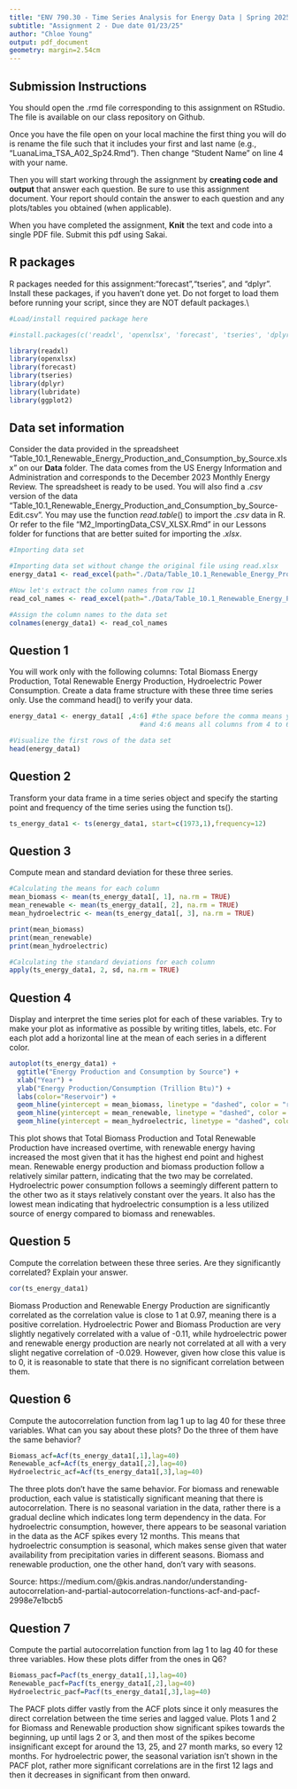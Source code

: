 ```yaml
---
title: "ENV 790.30 - Time Series Analysis for Energy Data | Spring 2025"
subtitle: "Assignment 2 - Due date 01/23/25"
author: "Chloe Young"
output: pdf_document
geometry: margin=2.54cm
---
```


## Submission Instructions

You should open the .rmd file corresponding to this assignment on RStudio. The file is available on our class repository on Github.   

Once you have the file open on your local machine the first thing you will do is rename the file such that it includes your first and last name (e.g., "LuanaLima_TSA_A02_Sp24.Rmd"). Then change "Student Name" on line 4 with your name. 

Then you will start working through the assignment by  **creating code and output** that answer each question. Be sure to use this assignment document. Your report should contain the answer to each question and any plots/tables you obtained (when applicable).

When you have completed the assignment, **Knit** the text and code into a single PDF file. Submit this pdf using Sakai. 

## R packages

R packages needed for this assignment:"forecast","tseries", and "dplyr". Install these packages, if you haven't done yet. Do not forget to load them before running your script, since they are NOT default packages.\\

```r
#Load/install required package here

#install.packages(c('readxl', 'openxlsx', 'forecast', 'tseries', 'dplyr'))

library(readxl)
library(openxlsx)
library(forecast)
library(tseries)
library(dplyr)
library(lubridate)
library(ggplot2)

```


## Data set information  

Consider the data provided in the spreadsheet "Table_10.1_Renewable_Energy_Production_and_Consumption_by_Source.xlsx" on our **Data** folder. The data comes from the US Energy Information and Administration and corresponds to the December 2023 Monthly Energy Review. The spreadsheet is ready to be used. You will also find a $.csv$ version of the data "Table_10.1_Renewable_Energy_Production_and_Consumption_by_Source-Edit.csv". You may use the function $read.table()$ to import the $.csv$ data in R. Or refer to the file "M2_ImportingData_CSV_XLSX.Rmd" in our Lessons folder for functions that are better suited for importing the $.xlsx$.

```r
#Importing data set

#Importing data set without change the original file using read.xlsx
energy_data1 <- read_excel(path="./Data/Table_10.1_Renewable_Energy_Production_and_Consumption_by_Source.xlsx",skip = 12, sheet="Monthly Data",col_names=FALSE) 

#Now let's extract the column names from row 11
read_col_names <- read_excel(path="./Data/Table_10.1_Renewable_Energy_Production_and_Consumption_by_Source.xlsx",skip = 10,n_max = 1, sheet="Monthly Data",col_names=FALSE) 

#Assign the column names to the data set
colnames(energy_data1) <- read_col_names

```


## Question 1
You will work only with the following columns: Total Biomass Energy Production, Total Renewable Energy Production, Hydroelectric Power Consumption. Create a data frame structure with these three time series only. Use the command head() to verify your data.

```r

energy_data1 <- energy_data1[ ,4:6] #the space before the comma means you want all rows
                                 #and 4:6 means all columns from 4 to 6

#Visualize the first rows of the data set
head(energy_data1)

```


## Question 2
Transform your data frame in a time series object and specify the starting point and frequency of the time series using the function ts().

```r

ts_energy_data1 <- ts(energy_data1, start=c(1973,1),frequency=12)

```


## Question 3
Compute mean and standard deviation for these three series.

```r

#Calculating the means for each column
mean_biomass <- mean(ts_energy_data1[, 1], na.rm = TRUE)
mean_renewable <- mean(ts_energy_data1[, 2], na.rm = TRUE)
mean_hydroelectric <- mean(ts_energy_data1[, 3], na.rm = TRUE)

print(mean_biomass)
print(mean_renewable)
print(mean_hydroelectric)

#Calculating the standard deviations for each column
apply(ts_energy_data1, 2, sd, na.rm = TRUE) 

```


## Question 4
Display and interpret the time series plot for each of these variables. Try to make your plot as informative as possible by writing titles, labels, etc. For each plot add a horizontal line at the mean of each series in a different color.

```r

autoplot(ts_energy_data1) +
  ggtitle("Energy Production and Consumption by Source") +
  xlab("Year") +
  ylab("Energy Production/Consumption (Trillion Btu)") +
  labs(color="Reservoir") + 
  geom_hline(yintercept = mean_biomass, linetype = "dashed", color = "red") + 
  geom_hline(yintercept = mean_renewable, linetype = "dashed", color = "green") + 
  geom_hline(yintercept = mean_hydroelectric, linetype = "dashed", color = "blue") 

```
This plot shows that Total Biomass Production and Total Renewable Production have increased overtime, with renewable energy having increased the most given that it has the highest end point and highest mean. Renewable energy production and biomass production follow a relatively similar pattern, indicating that the two may be correlated. Hydroelectric power consumption follows a seemingly different pattern to the other two as it stays relatively constant over the years. It also has the lowest mean indicating that hydroelectric consumption is a less utilized source of energy compared to biomass and renewables.


## Question 5
Compute the correlation between these three series. Are they significantly correlated? Explain your answer.

```r

cor(ts_energy_data1)

```

Biomass Production and Renewable Energy Production are significantly correlated as the correlation value is close to 1 at 0.97, meaning there is a positive correlation. Hydroelectric Power and Biomass Production are very slightly negatively correlated with a value of -0.11, while hydroelectric power and renewable energy production are nearly not correlated at all with a very slight negative correlation of -0.029. However, given how close this value is to 0, it is reasonable to state that there is no significant correlation between them.

## Question 6
Compute the autocorrelation function from lag 1 up to lag 40 for these three variables. What can you say about these plots? Do the three of them have the same behavior?

```r

Biomass_acf=Acf(ts_energy_data1[,1],lag=40)
Renewable_acf=Acf(ts_energy_data1[,2],lag=40)
Hydroelectric_acf=Acf(ts_energy_data1[,3],lag=40)

```
The three plots don't have the same behavior. For biomass and renewable production, each value is statistically significant meaning that there is autocorrelation. There is no seasonal variation in the data, rather there is a gradual decline which indicates long term dependency in the data. For hydroelectric consumption, however, there appears to be seasonal variation in the data as the ACF spikes every 12 months. This means that hydroelectric consumption is seasonal, which makes sense given that water availability from precipitation varies in different seasons. Biomass and renewable production, one the other hand, don't vary with seasons.

Source: https://medium.com/@kis.andras.nandor/understanding-autocorrelation-and-partial-autocorrelation-functions-acf-and-pacf-2998e7e1bcb5

## Question 7
Compute the partial autocorrelation function from lag 1 to lag 40 for these three variables. How these plots differ from the ones in Q6?

```r

Biomass_pacf=Pacf(ts_energy_data1[,1],lag=40)
Renewable_pacf=Pacf(ts_energy_data1[,2],lag=40)
Hydroelectric_pacf=Pacf(ts_energy_data1[,3],lag=40)

```
The PACF plots differ vastly from the ACF plots since it only measures the direct correlation between the time series and lagged value. Plots 1 and 2 for Biomass and Renewable production show significant spikes towards the beginning, up until lags 2 or 3, and then most of the spikes become insignificant except for around the 13, 25, and 27 month marks, so every 12 months. For hydroelectric power, the seasonal variation isn't shown in the PACF plot, rather more significant correlations are in the first 12 lags and then it decreases in significant from then onward.

